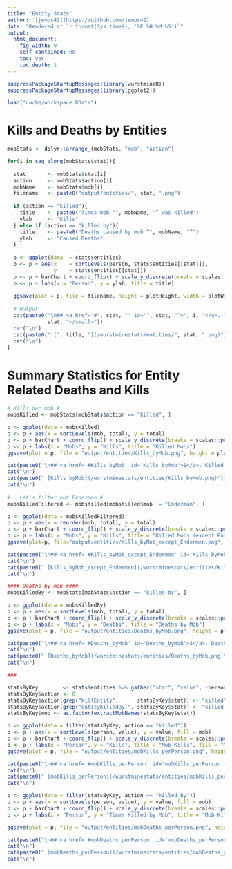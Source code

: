 ```yaml
---
title: "Entity Stats"
author: '[jemus42](https://github.com/jemus42)'
date: "Rendered at `r format(Sys.time(), '%F %H:%M:%S')`"
output: 
  html_document:
    fig_width: 9
    self_contained: no
    toc: yes
    toc_depth: 1
---
```


```r
suppressPackageStartupMessages(library(wurstmineR))
suppressPackageStartupMessages(library(ggplot2))

load("cache/workspace.RData")
```

# Kills and Deaths by Entities

```r
mobStats <- dplyr::arrange_(mobStats, "mob", "action")

for(i in seq_along(mobStats$stat)){
  
  stat       <- mobStats$stat[i]
  action     <- mobStats$action[i]
  mobName    <- mobStats$mob[i]
  filename   <- paste0("output/entities/", stat, ".png")
  
  if (action == "killed"){
    title    <- paste0("Times mob “", mobName, "” was killed")
    ylab     <- "Kills"
  } else if (action == "killed by"){
    title    <- paste0("Deaths caused by mob “", mobName, "”")
    ylab     <- "Caused Deaths"
  }
  
  p <- ggplot(data  = stats$entities)
  p <- p + aes(x    = sortLevels(person, stats$entities[[stat]]), 
               y    = stats$entities[[stat]])
  p <- p + barChart + coord_flip() + scale_y_discrete(breaks = scales::pretty_breaks())
  p <- p + labs(x = "Person", y = ylab, title = title)
  
  ggsave(plot = p, file = filename, height = plotHeight, width = plotWidth)
  
  # Output
  cat(paste0("\n## <a href='#", stat, "' id='", stat, "'>", i, "</a>. ", title, " <small>",
             stat, "</small>"))
  cat("\n")
  cat(paste0("![", title, "](/wurstminestats/entities/", stat, ".png)"))
  cat("\n")
}

```

# Summary Statistics for Entity Related Deaths and Kills

```r
# Kills per mob #
mobsKilled <- mobStats[mobStats$action == "killed", ]

p <- ggplot(data = mobsKilled)
p <- p + aes(x = sortLevels(mob, total), y = total)
p <- p + barChart + coord_flip() + scale_y_discrete(breaks = scales::pretty_breaks())
p <- p + labs(x = "Mobs", y = "Kills", title = "Killed Mobs")
ggsave(plot = p, file = "output/entities/Kills_byMob.png", height = plotHeight, width = plotWidth)

cat(paste0("\n## <a href='#Kills_byMob' id='Kills_byMob'>1</a>. Killed Mobs"))
cat("\n")
cat(paste0("![Kills_byMob](/wurstminestats/entities/Kills_byMob.png)"))
cat("\n")
  
# … Let's filter out Endermen #
mobsKilledFiltered <- mobsKilled[mobsKilled$mob != "Enderman", ]

p <- ggplot(data = mobsKilledFiltered) 
p <- p + aes(x = reorder(mob, total), y = total)
p <- p + barChart + coord_flip() + scale_y_discrete(breaks = scales::pretty_breaks())
p <- p + labs(x = "Mobs", y = "Kills", title = "Killed Mobs (except Endermen)")
ggsave(plot=p, file="output/entities/Kills_byMob_except_Endermen.png", height=plotHeight, width=plotWidth)

cat(paste0("\n## <a href='#Kills_byMob_except_Endermen' id='Kills_byMob_except_Endermen'>2</a>. Killed Mobs (except Endermen)"))
cat("\n")
cat(paste0("![Kills_byMob_except_Endermen](/wurstminestats/entities/Kills_byMob_except_Endermen.png)"))
cat("\n")

#### Deaths by mob ####
mobsKilledBy <- mobStats[mobStats$action == "killed by", ]

p <- ggplot(data = mobsKilledBy) 
p <- p + aes(x = sortLevels(mob, total), y = total)
p <- p + barChart + coord_flip() + scale_y_discrete(breaks = scales::pretty_breaks())
p <- p + labs(x = "Mobs", y = "Deaths", title = "Deaths by Mob")
ggsave(plot = p, file = "output/entities/Deaths_byMob.png", height = plotHeight, width = plotWidth)

cat(paste0("\n## <a href='#Deaths_byMob' id='Deaths_byMob'>3</a>. Deaths by Mob"))
cat("\n")
cat(paste0("![Deaths_byMob](/wurstminestats/entities/Deaths_byMob.png)"))
cat("\n")

### 

statsByKey        <- stats$entities %>% gather("stat", "value", -person)
statsByKey$action <- 0
statsByKey$action[grep("killEntity",      statsByKey$stat)] <- "killed"
statsByKey$action[grep("entityKilledBy.", statsByKey$stat)] <- "killed by"
statsByKey$mob <- as.factor(extractMobNames(statsByKey$stat))

p <- ggplot(data = filter(statsByKey, action == "killed")) 
p <- p + aes(x = sortLevels(person, value), y = value, fill = mob)
p <- p + barChart + coord_flip() + scale_y_discrete(breaks = scales::pretty_breaks())
p <- p + labs(x = "Person", y = "Kills", title = "Mob Kills", fill = "Mob")
ggsave(plot = p, file = "output/entities/mobKills_perPerson.png", height = plotHeight, width = plotWidth)

cat(paste0("\n## <a href='#mobKills_perPerson' id='mobKills_perPerson'>4</a>. Mob Kills per Person"))
cat("\n")
cat(paste0("![mobKills_perPerson](/wurstminestats/entities/mobKills_perPerson.png)"))
cat("\n")

p <- ggplot(data = filter(statsByKey, action == "killed by")) 
p <- p + aes(x = sortLevels(person, value), y = value, fill = mob)
p <- p + barChart + coord_flip() + scale_y_discrete(breaks = scales::pretty_breaks())
p <- p + labs(x = "Person", y = "Times Killed by Mob", title = "Mob Kills", fill = "Mob")

ggsave(plot = p, file = "output/entities/mobDeaths_perPerson.png", height = plotHeight, width = plotWidth)

cat(paste0("\n## <a href='#mobDeaths_perPerson' id='mobDeaths_perPerson'>5</a>. Deaths by Mob per Person"))
cat("\n")
cat(paste0("![mobDeaths_perPerson](/wurstminestats/entities/mobDeaths_perPerson.png)"))
cat("\n")
```

